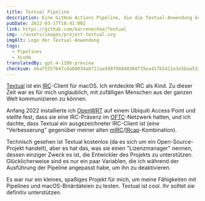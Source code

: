 ```yaml
---
title: Textual Pipeline
description: Eine GitHub Actions Pipeline, die die Textual-Anwendung kompiliert und gleichzeitig ihren Lizenzmanager deaktiviert.
pubDate: 2022-03-17T18:41:00Z
link: https://github.com/barrenechea/Textual
img: ~/assets/images/project-textual.svg
imgAlt: Logo der Textual-Anwendung
tags:
  - Pipelines
  - Xcode
translatedBy: gpt-4-1106-preview
checksum: e6a75557647c0a08034a8711aa498f98840360f35ea417b5421e3e5baa533c37
---
```


[Textual](https://www.codeux.com/textual) ist ein [IRC](https://de.wikipedia.org/wiki/Internet_Relay_Chat)-Client für macOS. Ich entdeckte IRC als Kind. Zu dieser Zeit war es für mich unglaublich, mit zufälligen Menschen aus der ganzen Welt kommunizieren zu können.

Anfang 2022 installierte ich [OpenWRT](https://openwrt.org) auf einem Ubiquiti Access Point und stellte fest, dass sie eine IRC-Präsenz im [OFTC](https://www.oftc.net)-Netzwerk hatten, und ich dachte, dass Textual ein ausgezeichneter IRC-Client ist (eine "Verbesserung" gegenüber meiner alten [mIRC](https://www.mirc.com)/[IRcap](https://www.ircap.com)-Kombination).

Technisch gesehen ist Textual kostenlos (da es sich um ein Open-Source-Projekt handelt), aber es hat das, was sie einen "Lizenzmanager" nennen, dessen einziger Zweck es ist, die Entwickler des Projekts zu unterstützen. Glücklicherweise sind es nur ein paar Variablen, die ich während der Ausführung der Pipeline angepasst habe, um ihn zu deaktivieren.

Es war nur ein kleines, spaßiges Projekt für mich, um meine Fähigkeiten mit Pipelines und macOS-Binärdateien zu testen. Textual ist cool. Ihr solltet sie definitiv unterstützen.
